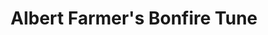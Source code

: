 ---
title: Albert Farmer's Bonfire Tune
tuneMeta:
    type:
        - session
tuneDots:
    - dots:
        image: 
            src: /tunes/albert-farmers-bonfire-tune/albert-farmers-bonfire-tune.jpg
            height: 1241
            width: 1755
            alt: Albert Farmer's Bonfire Tune
        download: 
            title: Albert Farmer's Bonfire Tune
            src: /tunes/albert-farmers-bonfire-tune/albert-farmers-bonfire-tune.pdf
            fileSize: 25Kb
tuneVideo:
    - video: 
        title: Albert Farmer's Bonfire Tune
        src: /tunes/albert-farmers-bonfire-tune/albert-farmers-bonfire-tune.mp4
---